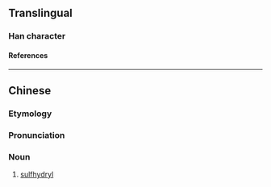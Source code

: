 {{character info/new}}
{{also|巯}}
==Translingual==

===Han character===
{{Han char|rn=48|rad=工|as=10|sn=13|four=10112|canj=MMYIU|ids=⿰巠㐬}}

====References====
{{Han ref|kx=0326.051|hdz=10414.040|uh=5DF0}}

----

==Chinese==
{{zh-forms|s=巯}}

===Etymology===
{{blend|zh|氫|tr1=qīng|t1=hydrogen|硫|tr2=liú|t2=sulfur}}

===Pronunciation===
{{zh-pron
|m=qiú
|c=kau4
|cat=
}}

===Noun===
{{zh-noun}}

# {{lb|zh|organic chemistry}} [[sulfhydryl]]